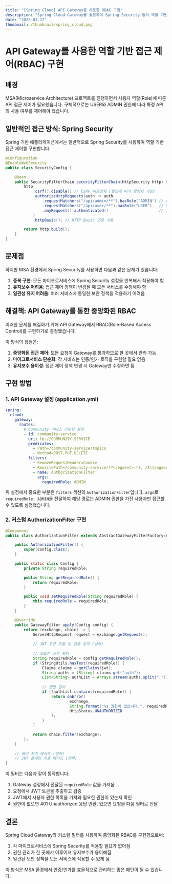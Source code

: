```yaml
---
title: "[Spring Cloud] API Gateway를 사용한 RBAC 구현"
description: "Spring Cloud Gateway를 활용하여 Spring Security 없이 역할 기반 접근 제어(RBAC)를 구현하는 방법을 알아봅니다."
date: "2025-03-17"
thumbnail: /thumbnail/spring_cloud.png
---
```


# API Gateway를 사용한 역할 기반 접근 제어(RBAC) 구현

## 배경

MSA(Microservice Architecture) 프로젝트를 진행하면서 사용자 역할(Role)에 따른 API 접근 제어가 필요했습니다. 구체적으로는 USER와 ADMIN 권한에 따라 특정 API의 사용 여부를 제어해야 했습니다.

## 일반적인 접근 방식: Spring Security

Spring 기반 애플리케이션에서는 일반적으로 Spring Security를 사용하여 역할 기반 접근 제어를 구현합니다.

```java
@Configuration
@EnableWebSecurity
public class SecurityConfig {

    @Bean
    public SecurityFilterChain securityFilterChain(HttpSecurity http) throws Exception {
        http
            .csrf().disable() // CSRF 비활성화 (필요에 따라 활성화 가능)
            .authorizeHttpRequests(auth -> auth
                .requestMatchers("/api/admin/**").hasRole("ADMIN") // ADMIN 권한만 접근 가능
                .requestMatchers("/api/user/**").hasRole("USER")   // USER 권한만 접근 가능
                .anyRequest().authenticated()                      // 그 외 요청은 인증 필요
            )
            .httpBasic(); // HTTP Basic 인증 사용

        return http.build();
    }
}
```

## 문제점

하지만 MSA 환경에서 Spring Security를 사용하면 다음과 같은 문제가 있습니다:

1. **중복 구현**: 모든 마이크로서비스에 Spring Security 설정을 반복해서 적용해야 함
2. **유지보수 어려움**: 접근 제어 정책이 변경될 때 모든 서비스를 수정해야 함
3. **일관성 유지 어려움**: 여러 서비스에 동일한 보안 정책을 적용하기 어려움

## 해결책: API Gateway를 통한 중앙화된 RBAC

이러한 문제를 해결하기 위해 API Gateway에서 RBAC(Role-Based Access Control)를 구현하기로 결정했습니다. 

이 방식의 장점은:

1. **중앙화된 접근 제어**: 모든 요청이 Gateway를 통과하므로 한 곳에서 관리 가능
2. **마이크로서비스 단순화**: 각 서비스는 인증/인가 로직을 구현할 필요 없음
3. **유지보수 용이성**: 접근 제어 정책 변경 시 Gateway만 수정하면 됨

## 구현 방법

### 1. API Gateway 설정 (application.yml)

```yaml
spring:
  cloud:
    gateway:
      routes:
        # Community 서비스 라우팅 설정
        - id: community-service
          uri: lb://COMMUNITY-SERVICE
          predicates:
            - Path=/community-service/topics
            - Method=POST,PUT,DELETE
          filters:
            - RemoveRequestHeader=Cookie
            - RewritePath=/community-service/(?<segment>.*), /$\{segment}
            - name: AuthorizationFilter
              args:
                requiredRole: ADMIN
```

위 설정에서 중요한 부분은 `filters` 섹션의 `AuthorizationFilter`입니다. `args`로 `requiredRole: ADMIN`을 전달하여 해당 경로는 ADMIN 권한을 가진 사용자만 접근할 수 있도록 설정했습니다.

### 2. 커스텀 AuthorizationFilter 구현

```java
@Component
public class AuthorizationFilter extends AbstractGatewayFilterFactory<AuthorizationFilter.Config> {

    public AuthorizationFilter() {
        super(Config.class);
    }

    public static class Config {
        private String requiredRole;

        public String getRequiredRole() {
            return requiredRole;
        }

        public void setRequiredRole(String requiredRole) {
            this.requiredRole = requiredRole;
        }
    }

    @Override
    public GatewayFilter apply(Config config) {
        return (exchange, chain) -> {
            ServerHttpRequest request = exchange.getRequest();
            
            // JWT 토큰 추출 및 검증 로직 (생략)
            
            // 필요한 권한 확인
            String requiredRole = config.getRequiredRole();
            if (StringUtils.hasText(requiredRole)) {
                Claims claims = getClaims(jwt);
                String auths = (String) claims.get("auth");
                List<String> authList = Arrays.stream(auths.split(",")).toList();
                
                // 권한 검사
                if (!authList.contains(requiredRole)) {
                    return onError(
                            exchange,
                            String.format("%s 권한이 없습니다.", requiredRole),
                            HttpStatus.UNAUTHORIZED
                    );
                }
            }

            return chain.filter(exchange);
        };
    }
    
    // 에러 처리 메서드 (생략)
    // JWT 클레임 추출 메서드 (생략)
}
```

이 필터는 다음과 같이 동작합니다:

1. Gateway 설정에서 전달된 `requiredRole` 값을 가져옴
2. 요청에서 JWT 토큰을 추출하고 검증
3. JWT에서 사용자 권한 목록을 가져와 필요한 권한이 있는지 확인
4. 권한이 없으면 401 Unauthorized 응답 반환, 있으면 요청을 다음 필터로 전달

## 결론

Spring Cloud Gateway와 커스텀 필터를 사용하여 중앙화된 RBAC를 구현함으로써:

1. 각 마이크로서비스에 Spring Security를 적용할 필요가 없어짐
2. 권한 관리가 한 곳에서 이루어져 유지보수가 용이해짐
3. 일관된 보안 정책을 모든 서비스에 적용할 수 있게 됨

이 방식은 MSA 환경에서 인증/인가를 효율적으로 관리하는 좋은 패턴이 될 수 있습니다.


